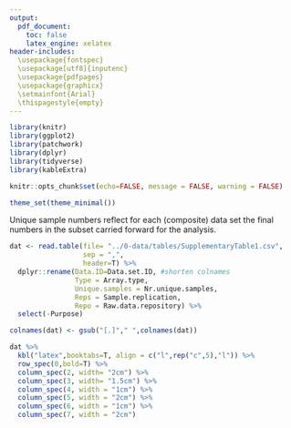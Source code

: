 ```yaml
---
output:
  pdf_document:
    toc: false
    latex_engine: xelatex
header-includes:
  \usepackage{fontspec}
  \usepackage[utf8]{inputenc}
  \usepackage{pdfpages}
  \usepackage{graphicx}
  \setmainfont{Arial}
  \thispagestyle{empty}
---
```


```r
library(knitr)
library(ggplot2)
library(patchwork)
library(dplyr)
library(tidyverse)
library(kableExtra)

knitr::opts_chunk$set(echo=FALSE, message = FALSE, warning = FALSE)

theme_set(theme_minimal())

```


\subsection{Extended data item 1. Data sets analyzed in this study.} Unique sample numbers reflect for each (composite) data set the final numbers in the subset carried forward for the analysis.

```r

dat <- read.table(file= "../0-data/tables/SupplementaryTable1.csv",
                  sep = ",",
                  header=T) %>%
  dplyr::rename(Data.ID=Data.set.ID, #shorten colnames
                Type = Array.type,
                Unique.samples = Nr.unique.samples,
                Reps = Sample.replication,
                Repo = Raw.data.repository) %>%
  select(-Purpose)

colnames(dat) <- gsub("[.]"," ",colnames(dat))

dat %>%
  kbl("latex",booktabs=T, align = c("l",rep("c",5),"l")) %>%
  row_spec(0,bold=T) %>%
  column_spec(2, width= "2cm") %>%
  column_spec(3, width= "1.5cm") %>%
  column_spec(4, width = "1cm") %>%
  column_spec(5, width = "2cm") %>%
  column_spec(6, width = "1cm") %>%
  column_spec(7, width = "2cm") 


```

